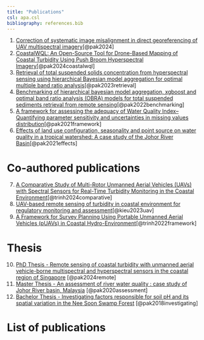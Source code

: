 ```yaml
---
title: "Publications"
csl: apa.csl
bibliography: references.bib
---
```


(@)   [Correction of systematic image misalignment in direct georeferencing of UAV multispectral imagery](https://www.tandfonline.com/doi/abs/10.1080/01431161.2024.2440944)[@pak2024]
(@)   [CoastalWQL: An Open-Source Tool for Drone-Based Mapping of Coastal Turbidity Using Push Broom Hyperspectral Imagery](https://www.mdpi.com/2072-4292/16/4/708)[@pak2024coastalwql]
(@)   [Retrieval of total suspended solids concentration from hyperspectral sensing using hierarchical Bayesian model aggregation for optimal multiple band ratio analysis](https://www.sciencedirect.com/science/article/abs/pii/S1570644322000612)[@pak2023retrieval]
(@)   [Benchmarking of hierarchical bayesian model aggregation, xgboost and optimal band ratio analysis (OBRA) models for total suspended sediments retrieval from remote sensing](https://dr.ntu.edu.sg/handle/10356/156772)[@pak2022benchmarking]
(@)   [A framework for assessing the adequacy of Water Quality Index–Quantifying parameter sensitivity and uncertainties in missing values distribution](https://www.sciencedirect.com/science/article/abs/pii/S004896972035511X)[@pak2021framework]
(@)   [Effects of land use configuration, seasonality and point source on water quality in a tropical watershed: A case study of the Johor River Basin](https://www.sciencedirect.com/science/article/abs/pii/S0048969721017290)[@pak2021effects]

# Co-authored publications

(@)   [A Comparative Study of Multi-Rotor Unmanned Aerial Vehicles (UAVs) with Spectral Sensors for Real-Time Turbidity Monitoring in the Coastal Environment](https://www.mdpi.com/2504-446X/8/2/52)[@trinh2024comparative]
(@)   [UAV-based remote sensing of turbidity in coastal environment for regulatory monitoring and assessment](https://www.sciencedirect.com/science/article/abs/pii/S0025326X23009165)[@kieu2023uav]
(@)   [A Framework for Survey Planning Using Portable Unmanned Aerial Vehicles (pUAVs) in Coastal Hydro-Environment](https://www.mdpi.com/2072-4292/14/9/2283)[@trinh2022framework]


# Thesis

(@)   [PhD Thesis - Remote sensing of coastal turbidity with unmanned aerial vehicle-borne multispectral and hyperspectral sensors in the coastal region of Singapore](https://dr.ntu.edu.sg/handle/10356/180742) [@pak2024remote]
(@)   [Master Thesis - An assessment of river water quality : case study of Johor River basin, Malaysia](https://dr.ntu.edu.sg/handle/10356/145107) [@pak2020assessment]
(@)   [Bachelor Thesis - Investigating factors responsible for soil pH and its spatial variation in the Nee Soon Swamp Forest](https://scholarbank.nus.edu.sg/handle/10635/144162) [@pak2018investigating]


# List of publications

::: {#refs}
:::
